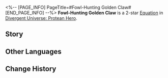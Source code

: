 <%-- [PAGE_INFO]
PageTitle=#Fowl-Hunting Golden Claw#
[END_PAGE_INFO] --%>
{{Equation Infobox
|period   = Protean Hero
|rarity   = 2
|path1    = The Hunt*4
|path2    = Propagation*2
|effect   = For every 1% of action advance effect gained by ally targets, increases DMG dealt in the next turn by {{Color|h|2%}}, up to a max of {{Color|h|100%}}. This effect additionally increases by {{Color|h|30%}} against targets in the "{{Extra Effect|Butterfly Soul|61000052}}" state.
|mentions = 
}}
'''Fowl-Hunting Golden Claw''' is a 2-star [[Divergent Universe: Protean Hero/Equations|Equation]] in [[Divergent Universe: Protean Hero]].

==Story==
{{Description|When I was young, I once saw a mighty eagle.<br />It flapped its wings, forged from steel and iron, and blanketed the sky.<br />With eyes blazing with fury, it gazed upon the earth below.<br />Its colossal claws, crafted from gold, gleamed like a second sun in the sky.<br />Later, I learned that this eagle was the natural enemy of the Coronal Phoenix.<br />In the twilight of my years, fate reunited me with the eagle.<br />Once the sovereign of the skies, it lay helpless on the ground, near death.<br />Its wings were pierced with holes, its eyes dimmed,<br />And even its golden claws were covered in the rust of time.<br />It appeared that the century-long hunt had come to an end,<br />As the mighty eagle succumbed to the relentless spawn of evil birds.<br />As I stood there mourning its fate, the eagle's body ignited in a fiery blaze,<br />And from within that golden flame, a rejuvenated form emerged, spreading its wings with renewed vigor.}}
<!--
==Gameplay Notes==
* 
-->
==Other Languages==
{{Other Languages
|en   = Fowl-Hunting Golden Claw
|zhs  = 猎冕金爪
|zht  = 獵冕金爪
|ja   = {{Rubi|王冠狩|おうかんが}}りの{{Rubi|金爪|かねづめ}}
|ko   = 왕관을 사냥하는 황금 발톱
|es   = Garra dorada cazadora
|fr   = Griffe dorée du chasseur de couronne
|ru   = Охотящийся золотой коготь
|th   = กรงเล็บล่ามงกุฎ
|vi   = Vuốt Vàng Đi Săn
|de   = Geflügel jagenden Goldklauen
|id   = Fowl-Hunting Golden Claw
|pt   = Garra Dourada Caçadora de Galinhas
}}

==Change History==
{{Change History|3.1}}